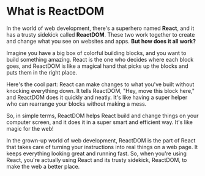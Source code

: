 # What is ReactDOM


In the world of web development, there's a superhero named **React**, and it has a trusty sidekick called **ReactDOM**. These two work together to create and change what you see on websites and apps. **But how does it all work?**

Imagine you have a big box of colorful building blocks, and you want to build something amazing. React is the one who decides where each block goes, and ReactDOM is like a magical hand that picks up the blocks and puts them in the right place.

Here's the cool part: React can make changes to what you've built without knocking everything down. It tells ReactDOM, "Hey, move this block here," and ReactDOM does it quickly and neatly. It's like having a super helper who can rearrange your blocks without making a mess.

So, in simple terms, ReactDOM helps React build and change things on your computer screen, and it does it in a super smart and efficient way. It's like magic for the web!

In the grown-up world of web development, ReactDOM is the part of React that takes care of turning your instructions into real things on a web page. It keeps everything looking great and running fast. So, when you're using React, you're actually using React and its trusty sidekick, ReactDOM, to make the web a better place.